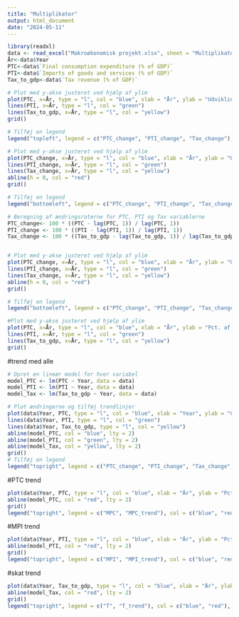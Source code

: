 ```yaml
---
title: "Multiplikator"
output: html_document
date: "2024-05-11"
---
```


```r
library(readxl)
data <- read_excel("Makroøkonomisk projekt.xlsx", sheet = "Multiplikator")
År<-data$Year
PTC<-data$`Final consumption expenditure (% of GDP)`
PTI<-data$`Imports of goods and services (% of GDP)`
Tax_to_gdp<-data$`Tax revenue (% of GDP)`
```

```r
# Plot med y-akse justeret ved hjælp af ylim
plot(PTC, x=År, type = "l", col = "blue", xlab = "År", ylab = "Udvikling i pct.", ylim = c(0, 130))
lines(PTI, x=År, type = "l", col = "green")
lines(Tax_to_gdp, x=År, type = "l", col = "yellow")
grid()

# Tilføj en legend
legend("topleft", legend = c("PTC_change", "PTI_change", "Tax_change"), col = c("blue", "green", "yellow"), lty = 1)
```


```r
# Plot med y-akse justeret ved hjælp af ylim
plot(PTC_change, x=År, type = "l", col = "blue", xlab = "År", ylab = "Udvikling i pct.", ylim = c(-20, 20))
lines(PTI_change, x=År, type = "l", col = "green")
lines(Tax_change, x=År, type = "l", col = "yellow")
abline(h = 0, col = "red")
grid()

# Tilføj en legend
legend("bottomleft", legend = c("PTC_change", "PTI_change", "Tax_change"), col = c("blue", "green", "yellow"), lty = 1)
```


```r
# Beregning af ændringsraterne for PTC, PTI og Tax variablerne
PTC_change<- 100 * ((PTC - lag(PTC, 1)) / lag(PTC, 1))
PTI_change <- 100 * ((PTI - lag(PTI, 1)) / lag(PTI, 1))
Tax_change <- 100 * ((Tax_to_gdp - lag(Tax_to_gdp, 1)) / lag(Tax_to_gdp, 1))


# Plot med y-akse justeret ved hjælp af ylim
plot(PTC_change, x=År, type = "l", col = "blue", xlab = "År", ylab = "Udvikling i pct.", ylim = c(-20, 20))
lines(PTI_change, x=År, type = "l", col = "green")
lines(Tax_change, x=År, type = "l", col = "yellow")
abline(h = 0, col = "red")
grid()

# Tilføj en legend
legend("bottomleft", legend = c("PTC_change", "PTI_change", "Tax_change"), col = c("blue", "green", "yellow"), lty = 1)
```

```r
#Plot med y-akse justeret ved hjælp af ylim
plot(PTC, x=År, type = "l", col = "blue", xlab = "År", ylab = "Pct. af BNP", ylim = c(0, 100))
lines(PTI, x=År, type = "l", col = "green")
lines(Tax_to_gdp, x=År, type = "l", col = "yellow")
grid()
```

#trend med alle
```r
# Opret en lineær model for hver variabel
model_PTC <- lm(PTC ~ Year, data = data)
model_PTI <- lm(PTI ~ Year, data = data)
model_Tax <- lm(Tax_to_gdp ~ Year, data = data)

# Plot ændringerne og tilføj trendlinjer
plot(data$Year, PTC, type = "l", col = "blue", xlab = "Year", ylab = "Change", ylim = c(70, 85))
lines(data$Year, PTI, type = "l", col = "green")
lines(data$Year, Tax_to_gdp, type = "l", col = "yellow")
abline(model_PTC, col = "blue", lty = 2)
abline(model_PTI, col = "green", lty = 2)
abline(model_Tax, col = "yellow", lty = 2)
grid()
# Tilføj en legend
legend("topright", legend = c("PTC_change", "PTI_change", "Tax_change", "PTC_trend", "PTI_trend", "Tax_trend"), col = c("blue", "green", "yellow", "blue", "green", "yellow"), lty = c(1, 1, 1, 2, 2, 2))
```

#PTC trend
```r
plot(data$Year, PTC, type = "l", col = "blue", xlab = "År", ylab = "Pct. af BNP", ylim = c(70, 85))
abline(model_PTC, col = "red", lty = 2)
grid()
legend("topright", legend = c("MPC", "MPC_trend"), col = c("blue", "red"), lty = c(1, 2))
```




#MPI trend
```r
plot(data$Year, PTI, type = "l", col = "blue", xlab = "År", ylab = "Pct. af BNP", ylim = c(10, 60))
abline(model_PTI, col = "red", lty = 2)
grid()
legend("topright", legend = c("MPI", "MPI_trend"), col = c("blue", "red"), lty = c(1, 2))
```

#skat trend
```r
plot(data$Year, Tax_to_gdp, type = "l", col = "blue", xlab = "År", ylab = "Pct. af BNP", ylim = c(8, 14))
abline(model_Tax, col = "red", lty = 2)
grid()
legend("topright", legend = c("T", "T_trend"), col = c("blue", "red"), lty = c(1, 2))
```





